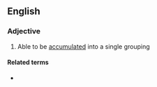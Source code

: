 ==English==

===Adjective===
{{en-adj}}

# Able to be [[accumulated]] into a single grouping

====Related terms====
* {{l|en|cumulability}}